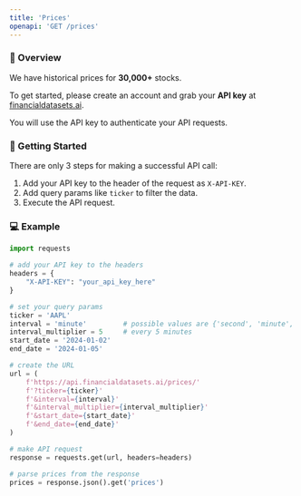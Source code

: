 ```yaml
---
title: 'Prices'
openapi: 'GET /prices'
---
```


### 👋  Overview
We have historical prices for <b>30,000+</b> stocks.

To get started, please create an account and grab your <b>API key</b> at [financialdatasets.ai](https://financialdatasets.ai).

You will use the API key to authenticate your API requests.

###  🚀  Getting Started
There are only 3 steps for making a successful API call:
1. Add your API key to the header of the request as `X-API-KEY`.
2. Add query params like `ticker` to filter the data.
3. Execute the API request.

### 💻  Example

```python Prices
import requests

# add your API key to the headers
headers = {
    "X-API-KEY": "your_api_key_here"
}

# set your query params
ticker = 'AAPL'
interval = 'minute'         # possible values are {'second', 'minute', 'day', 'week', 'month', 'year'}
interval_multiplier = 5     # every 5 minutes
start_date = '2024-01-02'
end_date = '2024-01-05'

# create the URL
url = (
    f'https://api.financialdatasets.ai/prices/'
    f'?ticker={ticker}'
    f'&interval={interval}'
    f'&interval_multiplier={interval_multiplier}'
    f'&start_date={start_date}'
    f'&end_date={end_date}'
)

# make API request
response = requests.get(url, headers=headers)

# parse prices from the response
prices = response.json().get('prices')
```